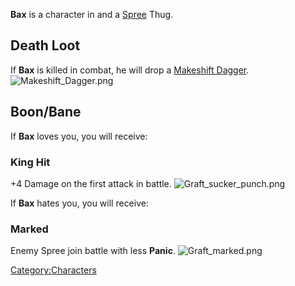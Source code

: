 {{Character
| race = Human
| location = Havaria - Murder Bay
| faction = spree
| title = Thug
}}

{{quote|Bax is dangerously predictable: he'll sell you out for a hit of slurry, then break your heart when he feels bad about it.|Bax's Compendium Description}}'''Bax''' is a character in {{Gamename}} and a [[Spree]] Thug.

== Death Loot ==
If '''Bax''' is killed in combat, he will drop a [[Makeshift Dagger]].
[[File:Makeshift Dagger.png|none|thumb]]

== Boon/Bane ==
If '''Bax''' loves you, you will receive:

=== King Hit ===
+4 Damage on the first attack in battle.
[[File:Graft sucker punch.png|none|thumb]]


If '''Bax''' hates you, you will receive:

=== Marked ===
Enemy Spree join battle with less '''Panic'''.
[[File:Graft marked.png|none|thumb]]
[[Category:Characters]]